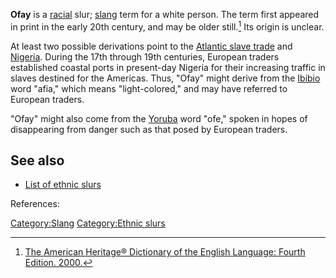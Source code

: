 '''Ofay''' is a [[race|racial]] slur; [[slang]] term for a white person.  The term first appeared in print in the early 20th century, and may be older still.<ref>[http://www.bartleby.com/61/67/O0036700.html The American Heritage® Dictionary of the English Language: Fourth Edition.  2000.]</ref>  Its origin is unclear.

At least two possible derivations point to the [[Atlantic slave trade]] and [[Nigeria]].  During the 17th through 19th centuries, European traders established coastal ports in present-day Nigeria for their increasing traffic in slaves destined for the Americas.  Thus, "Ofay" might derive from the [[Ibibio]] word "afia," which means "light-colored," and may have referred to European traders.  

"Ofay" might also come from the [[Yoruba language|Yoruba]] word "ofe," spoken in hopes of disappearing from danger such as that posed by European traders.

==See also==

*[[List of ethnic slurs]] 

References: <references/>

[[Category:Slang]]
[[Category:Ethnic slurs]]